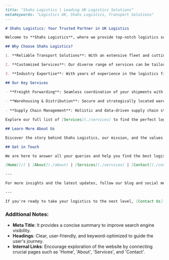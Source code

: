 ```markdown
---
title: "Shahs Logistics | Leading UK Logistics Solutions"
metaKeywords: "Logistics UK, Shahs Logistics, Transport Solutions"
---

# Shahs Logistics: Your Trusted Partner in UK Logistics

Welcome to **Shahs Logistics**, where we provide top-notch logistics solutions tailored for the dynamic UK market. Our commitment to excellence and customer satisfaction sets us apart in the industry. Whether you're a small business or a large corporation, our expert team is ready to streamline your supply chain needs.

## Why Choose Shahs Logistics?

1. **Reliable Transport Solutions**: With an extensive fleet and cutting-edge technology, we ensure timely and secure delivery of your goods across the UK.

2. **Customized Services**: Our diverse range of services can be tailored to meet the unique requirements of your business, offering flexibility and reliability.

3. **Industry Expertise**: With years of experience in the logistics field, Shahs Logistics has the knowledge and resources to handle all logistical challenges efficiently.

## Our Key Services

- **Freight Forwarding**: Seamless coordination of your shipments with our comprehensive freight forwarding services.
  
- **Warehousing & Distribution**: Secure and strategically located warehousing solutions to optimize your distribution networks.
  
- **Supply Chain Management**: Holistic and data-driven supply chain strategies to improve efficiency and reduce costs.

Explore our full list of [Services](./services) to find the perfect logistics solutions for your business.

## Learn More About Us

Discover the story behind Shahs Logistics, our mission, and the values that drive us every day. Visit our [About](./about) page for more information.

## Get in Touch

We are here to answer all your queries and help you find the best logistics solutions for your business. Head to our [Contact](./contact) page to reach us or call us directly for immediate assistance.

[Home](/) | [About](./about) | [Services](./services) | [Contact](./contact)

---

For more insights and the latest updates, follow our blog and social media channels. Shahs Logistics is committed to delivering excellence and innovation in all aspects of logistics and supply chain management. Let us be your logistics partner for success.

---

If you're ready to take your logistics to the next level, [Contact Us](./contact) today!
```

### Additional Notes:
- **Meta Title**: It provides a concise summary to improve search engine visibility.
- **Headings**: Clear, user-friendly, and keyword-optimized to guide the user's journey.
- **Internal Links**: Encourage exploration of the website by connecting crucial pages such as 'Home', 'About', 'Services', and 'Contact'.